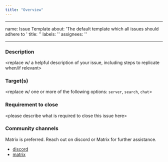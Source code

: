 ```yaml
---
title: "Overview"
---
```


---
name: Issue Template
about: 'The default template which all issues should adhere to '
title: ''
labels: ''
assignees: ''

---

### Description

&lt;replace w/ a helpful description of your issue, including steps to replicate when/if relevant&gt;

### Target(s)

&lt;replace w/ one or more of the following options: `server`, `search`, `chat`&gt;

### Requirement to close

&lt;please describe what is required to close this issue here&gt;

### Community channels

Matrix is preferred. Reach out on discord or Matrix for further assistance. 

- [discord](https://discord.gg/CuJVfgZf54)
- [matrix](https://matrix.to/#/#trieve-general:trieve.ai)
